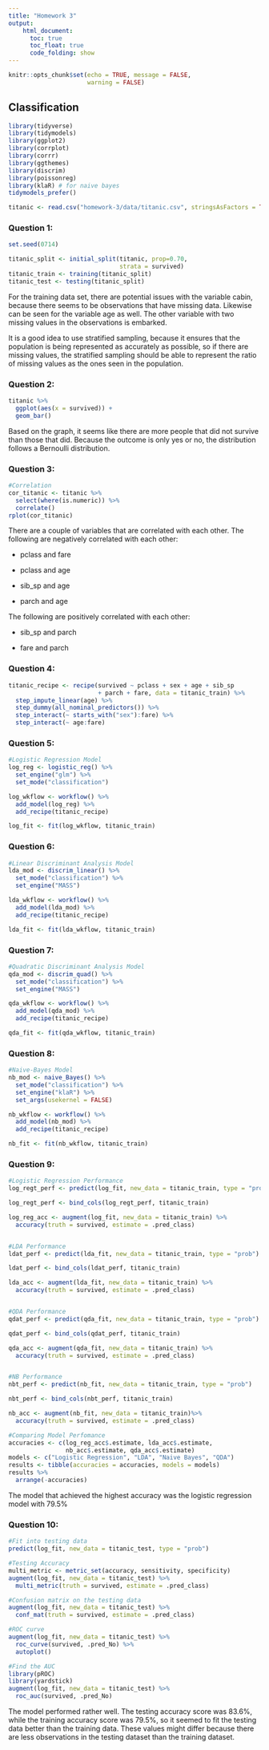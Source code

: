 ```yaml
---
title: "Homework 3"
output:
    html_document:
      toc: true
      toc_float: true
      code_folding: show
---
```


```r
knitr::opts_chunk$set(echo = TRUE, message = FALSE,
                      warning = FALSE)
```

## Classification

```r
library(tidyverse)
library(tidymodels)
library(ggplot2)
library(corrplot)
library(corrr)
library(ggthemes)
library(discrim)
library(poissonreg)
library(klaR) # for naive bayes
tidymodels_prefer()
```

```r
titanic <- read.csv("homework-3/data/titanic.csv", stringsAsFactors = TRUE)
```

### Question 1:
```r
set.seed(0714)

titanic_split <- initial_split(titanic, prop=0.70,
                               strata = survived)
titanic_train <- training(titanic_split)
titanic_test <- testing(titanic_split)
```

For the training data set, there are potential issues with the variable cabin, because there seems to be observations that have missing data. 
Likewise can be seen for the variable age as well. The other variable with two missing values in the observations is embarked. 

It is a good idea to use stratified sampling, because it ensures that the population is being represented as accurately as possible, so if 
there are missing values, the stratified sampling should be able to represent the ratio of missing values as the ones seen in the population.


### Question 2:
```r
titanic %>%
  ggplot(aes(x = survived)) +
  geom_bar()
```

Based on the graph, it seems like there are more people that did not survive than those that did. Because the outcome is only yes or no, the distribution follows a Bernoulli distribution.



### Question 3:

```r
#Correlation
cor_titanic <- titanic %>%
  select(where(is.numeric)) %>%
  correlate()
rplot(cor_titanic)
```

There are a couple of variables that are correlated with each other.
The following are negatively correlated with each other:

* pclass and fare

* pclass and age

* sib_sp and age

* parch and age

The following are positively correlated with each other:

* sib_sp and parch

* fare and parch



### Question 4:
```r
titanic_recipe <- recipe(survived ~ pclass + sex + age + sib_sp
                         + parch + fare, data = titanic_train) %>%
  step_impute_linear(age) %>%
  step_dummy(all_nominal_predictors()) %>%
  step_interact(~ starts_with("sex"):fare) %>%
  step_interact(~ age:fare)

```



### Question 5:
```r
#Logistic Regression Model
log_reg <- logistic_reg() %>%
  set_engine("glm") %>%
  set_mode("classification")

log_wkflow <- workflow() %>%
  add_model(log_reg) %>%
  add_recipe(titanic_recipe)

log_fit <- fit(log_wkflow, titanic_train)
```


### Question 6:
```r
#Linear Discriminant Analysis Model
lda_mod <- discrim_linear() %>%
  set_mode("classification") %>%
  set_engine("MASS")

lda_wkflow <- workflow() %>%
  add_model(lda_mod) %>%
  add_recipe(titanic_recipe)

lda_fit <- fit(lda_wkflow, titanic_train)
```



### Question 7:
```r
#Quadratic Discriminant Analysis Model
qda_mod <- discrim_quad() %>%
  set_mode("classification") %>%
  set_engine("MASS")

qda_wkflow <- workflow() %>%
  add_model(qda_mod) %>%
  add_recipe(titanic_recipe)

qda_fit <- fit(qda_wkflow, titanic_train)
```


### Question 8:
```r
#Naive-Bayes Model
nb_mod <- naive_Bayes() %>%
  set_mode("classification") %>%
  set_engine("klaR") %>%
  set_args(usekernel = FALSE)

nb_wkflow <- workflow() %>%
  add_model(nb_mod) %>%
  add_recipe(titanic_recipe)

nb_fit <- fit(nb_wkflow, titanic_train)
```


### Question 9:
```r
#Logistic Regression Performance
log_regt_perf <- predict(log_fit, new_data = titanic_train, type = "prob")

log_regt_perf <- bind_cols(log_regt_perf, titanic_train)

log_reg_acc <- augment(log_fit, new_data = titanic_train) %>%
  accuracy(truth = survived, estimate = .pred_class)


#LDA Performance
ldat_perf <- predict(lda_fit, new_data = titanic_train, type = "prob")

ldat_perf <- bind_cols(ldat_perf, titanic_train)

lda_acc <- augment(lda_fit, new_data = titanic_train) %>%
  accuracy(truth = survived, estimate = .pred_class)


#QDA Performance
qdat_perf <- predict(qda_fit, new_data = titanic_train, type = "prob")

qdat_perf <- bind_cols(qdat_perf, titanic_train)

qda_acc <- augment(qda_fit, new_data = titanic_train) %>%
  accuracy(truth = survived, estimate = .pred_class)


#NB Performance
nbt_perf <- predict(nb_fit, new_data = titanic_train, type = "prob")

nbt_perf <- bind_cols(nbt_perf, titanic_train)

nb_acc <- augment(nb_fit, new_data = titanic_train)%>%
  accuracy(truth = survived, estimate = .pred_class)

#Comparing Model Perfomance
accuracies <- c(log_reg_acc$.estimate, lda_acc$.estimate, 
                nb_acc$.estimate, qda_acc$.estimate)
models <- c("Logistic Regression", "LDA", "Naive Bayes", "QDA")
results <- tibble(accuracies = accuracies, models = models)
results %>%
  arrange(-accuracies)

```

The model that achieved the highest accuracy was the logistic regression model with 79.5% 


### Question 10:
```r
#Fit into testing data
predict(log_fit, new_data = titanic_test, type = "prob")

#Testing Accuracy
multi_metric <- metric_set(accuracy, sensitivity, specificity)
augment(log_fit, new_data = titanic_test) %>%
  multi_metric(truth = survived, estimate = .pred_class)

#Confusion matrix on the testing data
augment(log_fit, new_data = titanic_test) %>%
  conf_mat(truth = survived, estimate = .pred_class)

#ROC curve
augment(log_fit, new_data = titanic_test) %>%
  roc_curve(survived, .pred_No) %>%
  autoplot()

#Find the AUC
library(pROC)
library(yardstick)
augment(log_fit, new_data = titanic_test) %>%
  roc_auc(survived, .pred_No) 

```

The model performed rather well. The testing accuracy score was 83.6%, while the training accuracy score was 79.5%, so it seemed to fit the testing data better than the training data. These values might differ because there are less observations in the testing dataset than the training dataset. 





